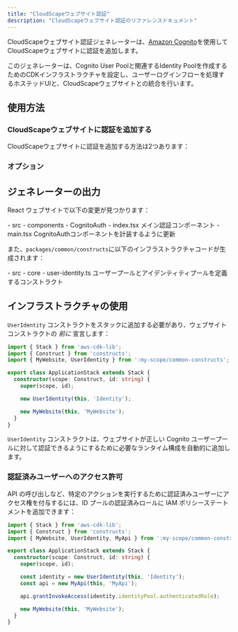 ```yaml
---
title: "CloudScapeウェブサイト認証"
description: "CloudScapeウェブサイト認証のリファレンスドキュメント"
---
```



CloudScapeウェブサイト認証ジェネレーターは、[Amazon Cognito](https://aws.amazon.com/cognito/)を使用してCloudScapeウェブサイトに認証を追加します。

このジェネレーターは、Cognito User Poolと関連するIdentity Poolを作成するためのCDKインフラストラクチャを設定し、ユーザーログインフローを処理するホステッドUIと、CloudScapeウェブサイトとの統合を行います。

## 使用方法

### CloudScapeウェブサイトに認証を追加する

CloudScapeウェブサイトに認証を追加する方法は2つあります：

<RunGenerator generator="ts#cloudscape-website#auth" />

### オプション

<GeneratorParameters schema={schema} />

## ジェネレーターの出力

React ウェブサイトで以下の変更が見つかります：

<FileTree>
  - src
    - components
      - CognitoAuth
        - index.tsx メイン認証コンポーネント
    - main.tsx CognitoAuthコンポーネントを計装するように更新
</FileTree>

また、`packages/common/constructs`に以下のインフラストラクチャコードが生成されます：

<FileTree>
  - src
    - core
      - user-identity.ts ユーザープールとアイデンティティプールを定義するコンストラクト
</FileTree>

## インフラストラクチャの使用

`UserIdentity` コンストラクトをスタックに追加する必要があり、ウェブサイトコンストラクトの _前に_ 宣言します：

```ts title="packages/infra/src/stacks/application-stack.ts" {3,9}
import { Stack } from 'aws-cdk-lib';
import { Construct } from 'constructs';
import { MyWebsite, UserIdentity } from ':my-scope/common-constructs';

export class ApplicationStack extends Stack {
  constructor(scope: Construct, id: string) {
    super(scope, id);

    new UserIdentity(this, 'Identity');

    new MyWebsite(this, 'MyWebsite');
  }
}
```

`UserIdentity` コンストラクトは、ウェブサイトが正しい Cognito ユーザープールに対して認証できるようにするために必要な<Link path="guides/cloudscape-website#runtime-configuration">ランタイム構成</Link>を自動的に追加します。

### 認証済みユーザーへのアクセス許可

API の呼び出しなど、特定のアクションを実行するために認証済みユーザーにアクセス権を付与するには、ID プールの認証済みロールに IAM ポリシーステートメントを追加できます：

```ts title="packages/infra/src/stacks/application-stack.ts" {12}
import { Stack } from 'aws-cdk-lib';
import { Construct } from 'constructs';
import { MyWebsite, UserIdentity, MyApi } from ':my-scope/common-constructs';

export class ApplicationStack extends Stack {
  constructor(scope: Construct, id: string) {
    super(scope, id);

    const identity = new UserIdentity(this, 'Identity');
    const api = new MyApi(this, 'MyApi');

    api.grantInvokeAccess(identity.identityPool.authenticatedRole);

    new MyWebsite(this, 'MyWebsite');
  }
}
```